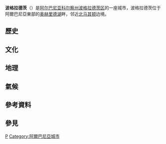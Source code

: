 {{Infobox settlement
| official_name          = 波格拉德茨<br>Pogradec
| native_name            =
| settlement_type        = [[阿爾巴尼亞行政區劃|行政區]]和[[阿爾巴尼亞城市列表|城市]]<!--For Town or Village (Leave blank for the default City)-->
| motto                  =
| image_skyline          = Pogradec from Kalaja.jpg
| imagesize              =
| image_caption          = 波格拉德茨全景
| image_flag             =
| image_seal             = [[File:Stema_e_Bashkisë_Pogradec.svg|70px]]
| seal_size              =
| image_shield           =
| shield_size            =
| city_logo              =
| citylogo_size          =
| image_map              =
| mapsize                = Gjiro1.jpg
| map_caption            =
| image_map1             =
| mapsize1               =
| map_caption1           =
| image_dot_map          =
| dot_mapsize            =
| dot_map_caption        =
| dot_x =  |dot_y =
| pushpin_map            = Albania<!-- the name of a location map as per http://en.wikipedia.org/wiki/Template:Location_map -->
| pushpin_label_position = <!-- the position of the pushpin label: left, right, top, bottom, none -->
| pushpin_map_caption    =
| pushpin_mapsize        =
| coordinates_region     = AL
| subdivision_type       = 國家
| subdivision_name       = {{ALB}}
| subdivision_type1      = [[阿爾巴尼亞行政區劃|州]]
| subdivision_name1      = [[File:Stema_e_Qarkut_Korçë.svg|15px]][[科赤州|科赤州]]
| subdivision_type2      = 
| subdivision_name2      = 
| government_footnotes   =
| government_type        =
| leader_title           = 市長
| leader_name            = Eduard Kapri
| established_title      =
| established_date       =
| established_title2     =  <!-- Incorporated (town) -->
| established_date2      =
| established_title3     =  <!-- Incorporated (city) -->
| established_date3      =
| area_magnitude         =
| unit_pref                =
| area_footnotes           =
| area_total_km2           = 594.77
| area_land_km2            = <!-- See table @ Template:Infobox Settlement for details on automatic unit conversion -->
| area_water_km2           =
| area_total_sq_mi         =
| area_urban_km2           = 
| area_urban_sq_mi         =
| area_metro_km2           =
| area_metro_sq_mi         =
| population_as_of               = 2011
| population_total               = 61530
| population_density_km2         = 
| population_density_sq_mi       =
| population_metro               = 20848
| population_density_metro_km2   = 
| population_density_metro_sq_mi =
| population_urban               =
| population_density_urban_km2   =
| population_density_urban_sq_mi =
| timezone               = [[中歐時間|中歐時間]]
| utc_offset             = +1
| timezone_DST = [[中歐夏令時間|CEST]]
| utc_offset_DST         = +2
| coordinates = {{coord|40|54|N|20|39|E|type:adm1st_region:AL_dim:100000|display=inline}}
| coordinates_display    = display=inline,title
| elevation_footnotes    =  <!-- for references: use <ref> </ref> tags -->
| elevation_m            = 
| elevation_ft           =
| postal_code_type       = [[郵政編碼|郵政編碼]]
| postal_code            = 7301–7303
| area_code              = +355（0）83
| registration_plate     = 
| blank_name             =
| blank_info             =
| blank1_name            =
| blank1_info            =
| website                ={{URL|http://www.bashkiapogradec.al|Official Website}}
| footnotes              =
}} <!-- Infobox ends -->

'''波格拉德茨'''（{{lang-sq|Pogradeci}}）是[[阿尔巴尼亚|阿尔巴尼亚]][[科尔察州|科尔察州]][[波格拉德茨区|波格拉德茨区]]的一座城市，波格拉德茨位于阿爾巴尼亞東部的[[奥赫里德湖|奥赫里德湖]]畔，邻近[[北马其顿|北马其顿]]边境。

== 歷史 ==

== 文化 ==

== 地理 ==

== 氣候 ==
{{Weather box
|location = 波格拉德茨
|metric first = yes
|single line = yes
|Jan high C = 3
|Feb high C = 8
|Mar high C = 13
|Apr high C = 17
|May high C = 22
|Jun high C = 27
|Jul high C = 30
|Aug high C = 30
|Sep high C = 25
|Oct high C = 19
|Nov high C = 12
|Dec high C = 5
|Jan low C = -5
|Feb low C = -3
|Mar low C = 1
|Apr low C = 5
|May low C = 9
|Jun low C = 12
|Jul low C = 14
|Aug low C = 14
|Sep low C = 10
|Oct low C = 7
|Nov low C = 2
|Dec low C = -2
|precipitation colour=green
|Jan precipitation mm = 40.5
|Feb precipitation mm = 38
|Mar precipitation mm = 34.9
|Apr precipitation mm = 53.1
|May precipitation mm = 48.4
|Jun precipitation mm = 29.2
|Jul precipitation mm = 30.8
|Aug precipitation mm = 29.2
|Sep precipitation mm = 38.7
|Oct precipitation mm = 53.4
|Nov precipitation mm = 65.6
|Dec precipitation mm = 73.5
|Jan precipitation days = 8
|Feb precipitation days = 8
|Mar precipitation days = 8
|Apr precipitation days = 12
|May precipitation days = 10
|Jun precipitation days = 7
|Jul precipitation days = 6
|Aug precipitation days = 4
|Sep precipitation days = 7
|Oct precipitation days = 9
|Nov precipitation days = 11
|Dec precipitation days = 13
|unit precipitation days = 1 mm
|source 1 = World Weather Online<ref>[http://www.worldweatheronline.com/Pogradec-weather-averages/Korce/AL.aspx World Weather Online]</ref>
|date=
}}


==參考資料==
{{Reflist}}

== 參見 ==

{{Albania-stub}}

[[Category:科尔察州城市|P]]
[[Category:阿爾巴尼亞城市|Category:阿爾巴尼亞城市]]